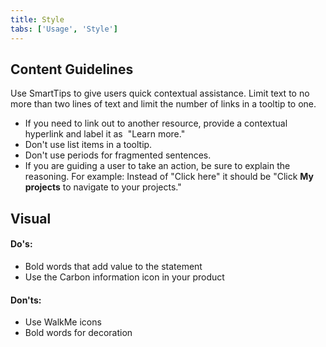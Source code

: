 ```yaml
---
title: Style
tabs: ['Usage', 'Style']
---
```


## Content Guidelines

Use SmartTips to give users quick contextual assistance. Limit text to no more than two lines of text and limit the number of links in a tooltip to one.

* If you need to link out to another resource, provide a contextual hyperlink and label it as  "Learn more."
* Don't use list items in a tooltip.
* Don't use periods for fragmented sentences.
* If you are guiding a user to take an action, be sure to explain the reasoning. For example: Instead of "Click here" it should be "Click **My projects** to navigate to your projects." 

## Visual 

#### Do's:

* Bold words that add value to the statement
* Use the Carbon information icon in your product

#### Don'ts:

* Use WalkMe icons
* Bold words for decoration
